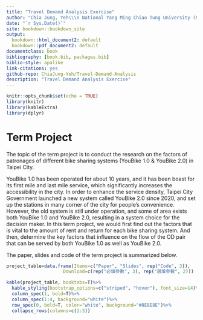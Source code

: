 ```yaml
--- 
title: "Travel Demand Analysis Exercise"
author: "Chia Jung, Yeh\\\n National Yang Ming Chiao Tung University (NYCU), Taiwan"
date: "`r Sys.Date()`"
site: bookdown::bookdown_site
output:
  bookdown::html_document2: default
  bookdown::pdf_document2: default
documentclass: book
bibliography: [book.bib, packages.bib]
biblio-style: apalike
link-citations: yes
github-repo: ChiaJung-Yeh/Travel-Demand-Analysis
description: "Travel Demand Analysis Exercise"
---
```


```r
knitr::opts_chunk$set(echo = TRUE)
library(knitr)
library(kableExtra)
library(dplyr)
```


# Term Project {-}  
The topic of the term project is to conduct the research on the factors of patronages of different bike sharing
systems (YouBike 1.0 & YouBike 2.0) in Taipei City.  

YouBike 1.0 has been operated for about 10 years, and it has been boast for its first mile and last mile service, which significantly increases the accessibility in the city. In order to enhance the service density, Taipei City Government launched a new system called YouBike 2.0 since 2020, and set up the stations in many corner of the city for people's convenience. However, the old system is still under operation, and some of area exists both YouBike 1.0 and YouBike 2.0, resulting in a system choice for the decision maker. In this term project, we would first find out the factors that is vital to the amount of rent and return for each bike sharing system. And then, determine the key factors that influence on the flow of the OD pair that can be served by both YouBike 1.0 as well as YouBike 2.0.  

The paper, slides and code of the term project is summarized below.  
  

```r
project_table=data.frame(Items=c("Paper", "Slides", rep("Code", 3)),
                     Download=c(rep("必填參數", 3), rep("選填參數", 2)))

kable(project_table, booktabs=T)%>%
  kable_styling(bootstrap_options=c("striped", "hover"), font_size=14)%>%
  column_spec(1, bold=T)%>%
  column_spec(1:4, background="white")%>%
  row_spec(0, bold=T, color="white", background="#8E8E8E")%>%
  collapse_rows(columns=c(1:3))
```





